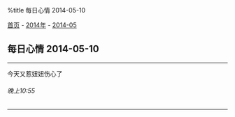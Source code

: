 %title 每日心情 2014-05-10

[[../../../index|首页]] - [[../index|2014年]] - [[index|2014-05]]
==每日心情 2014-05-10==
----
今天又惹妞妞伤心了
======晚上10:55======
----
